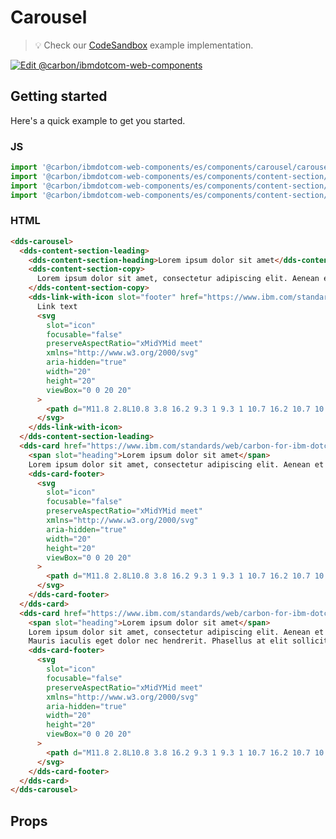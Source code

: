 
# Carousel

> 💡 Check our
> [CodeSandbox](https://githubbox.com/carbon-design-system/carbon-for-ibm-dotcom/tree/master/packages/web-components/examples/codesandbox/components/carousel)
> example implementation.

[![Edit @carbon/ibmdotcom-web-components](https://codesandbox.io/static/img/play-codesandbox.svg)](https://githubbox.com/carbon-design-system/carbon-for-ibm-dotcom/tree/master/packages/web-components/examples/codesandbox/components/carousel)

## Getting started

Here's a quick example to get you started.

### JS

```javascript
import '@carbon/ibmdotcom-web-components/es/components/carousel/carousel.js';
import '@carbon/ibmdotcom-web-components/es/components/content-section/content-section-leading.js';
import '@carbon/ibmdotcom-web-components/es/components/content-section/content-section-heading.js';
import '@carbon/ibmdotcom-web-components/es/components/content-section/content-section-copy.js';

```

### HTML

```html
<dds-carousel>
  <dds-content-section-leading>
    <dds-content-section-heading>Lorem ipsum dolor sit amet</dds-content-section-heading>
    <dds-content-section-copy>
      Lorem ipsum dolor sit amet, consectetur adipiscing elit. Aenean et ultricies est.
    </dds-content-section-copy>
    <dds-link-with-icon slot="footer" href="https://www.ibm.com/standards/web/carbon-for-ibm-dotcom">
      Link text
      <svg
        slot="icon"
        focusable="false"
        preserveAspectRatio="xMidYMid meet"
        xmlns="http://www.w3.org/2000/svg"
        aria-hidden="true"
        width="20"
        height="20"
        viewBox="0 0 20 20"
      >
        <path d="M11.8 2.8L10.8 3.8 16.2 9.3 1 9.3 1 10.7 16.2 10.7 10.8 16.2 11.8 17.2 19 10z"></path>
      </svg>
    </dds-link-with-icon>
  </dds-content-section-leading>
  <dds-card href="https://www.ibm.com/standards/web/carbon-for-ibm-dotcom">
    <span slot="heading">Lorem ipsum dolor sit amet</span>
    Lorem ipsum dolor sit amet, consectetur adipiscing elit. Aenean et ultricies est.
    <dds-card-footer>
      <svg
        slot="icon"
        focusable="false"
        preserveAspectRatio="xMidYMid meet"
        xmlns="http://www.w3.org/2000/svg"
        aria-hidden="true"
        width="20"
        height="20"
        viewBox="0 0 20 20"
      >
        <path d="M11.8 2.8L10.8 3.8 16.2 9.3 1 9.3 1 10.7 16.2 10.7 10.8 16.2 11.8 17.2 19 10z"></path>
      </svg>
    </dds-card-footer>
  </dds-card>
  <dds-card href="https://www.ibm.com/standards/web/carbon-for-ibm-dotcom">
    <span slot="heading">Lorem ipsum dolor sit amet</span>
    Lorem ipsum dolor sit amet, consectetur adipiscing elit. Aenean et ultricies est.
    Mauris iaculis eget dolor nec hendrerit. Phasellus at elit sollicitudin, sodales nulla quis, consequat libero.
    <dds-card-footer>
      <svg
        slot="icon"
        focusable="false"
        preserveAspectRatio="xMidYMid meet"
        xmlns="http://www.w3.org/2000/svg"
        aria-hidden="true"
        width="20"
        height="20"
        viewBox="0 0 20 20"
      >
        <path d="M11.8 2.8L10.8 3.8 16.2 9.3 1 9.3 1 10.7 16.2 10.7 10.8 16.2 11.8 17.2 19 10z"></path>
      </svg>
    </dds-card-footer>
  </dds-card>
</dds-carousel>
```

## Props

<Props of="dds-card" />

<Description markdown={contributing} />

